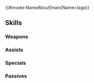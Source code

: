 {{#invoke:NameAbout|main|Name=Iago}}{{HeroPage Tabs}}
{{Hero Infobox
|Name=Iago
|Title=Nohr's Tactician
|WeaponType=Red Tome
|Origin=Fire Emblem Fates
|Gender=Male
|MoveType=Infantry
|actorJP=江越彬紀
|actorEN=Ron Allen
|artist=п猫Ｒ
|additionDate=April 7, 2020
|releaseDate=April 12, 2020
|TagID=マクベス
|InternalID=508
|Properties=ghb,limited,tiara
|cv1=11
|cv2=690100
|description=Tactician in the service of the Nohrian king, Garon. He uses cruel schemes and malicious magic to plague the enemies of Nohr. Appears in Fire Emblem Fates.
}}
{{Stats Page
|Lv1HP=18|Lv1ATK=10|Lv1SPD=5|Lv1DEF=6|Lv1RES=8
|GRHP=55|GRATK=65|GRSPD=50|GRDEF=40|GRRES=55
}}
==Skills==
===Weapons===
{{Weapons Table
|weapon1=Flux
|weapon1Default=1
|weapon1Unlock=1
|weapon2=Ruin
|weapon2Default=2
|weapon2Unlock=2
|weapon3=Fenrir
|weapon3Default=4
|weapon3Unlock=3
|weapon4=Iago's Tome
|weapon4Default=5
|weapon4Unlock=5
}}
===Assists===
{{Assists Table
}}
===Specials===
{{Specials Table
|special1=Rising Wind
|special1Default=4
|special1Unlock=3
|special2=Blazing Wind
|special2Default=
|special2Unlock=4
}}
===Passives===
{{Passives Table
|passiveA1=Attack +1
|passiveA2=HP/Atk 1
|passiveA3=HP/Atk 2
|passiveA1Unlock=1
|passiveA2Unlock=2
|passiveA3Unlock=4
|passiveC1=Atk Opening 1
|passiveC2=Atk Opening 2
|passiveC3=Atk Opening 3
|passiveC1Unlock=3
|passiveC2Unlock=4
|passiveC3Unlock=5
}}
{{Heroes Navbox}}